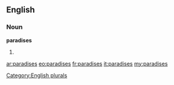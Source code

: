 ==English==

===Noun===
'''paradises'''

# {{plural of|[[paradise]]}}

[[Category:English plurals]]

[[ar:paradises]]
[[eo:paradises]]
[[fr:paradises]]
[[it:paradises]]
[[my:paradises]]